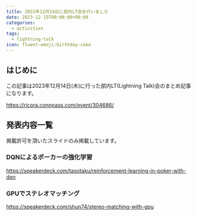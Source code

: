 ```yaml
---
title: 2023年12月14日に部内LT会を行いました
date: 2023-12-15T00:00:00+09:00
categories:
  - activities
tags:
  - lightning-talk
icon: fluent-emoji:birthday-cake
---
```


## はじめに

この記事は2023年12月14日(木)に行った部内LT(Lightning Talk)会のまとめ記事になります。

https://ricora.connpass.com/event/304686/

## 発表内容一覧

掲載許可を頂いたスライドのみ掲載しています。

### DQNによるポーカーの強化学習

https://speakerdeck.com/tasotaku/reinforcement-learning-in-poker-with-dqn

### GPUでステレオマッチング

https://speakerdeck.com/shun74/stereo-matching-with-gpu
